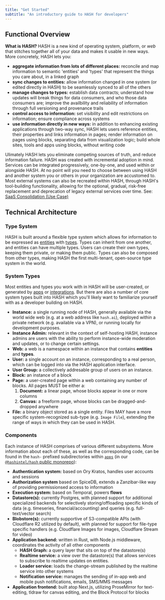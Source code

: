 ```yaml
---
title: "Get Started"
subtitle: "An introductory guide to HASH for developers"
---
```


## Functional Overview

**What is HASH?** HASH is a new kind of operating system, platform, or _web_ that stitches together all of your data and makes it usable in new ways. More concretely, HASH lets you:

- **aggregate information from lots of different places:** reconcile and map information to semantic 'entities' and 'types' that represent the things you care about, in a linked graph
- **sync changes to entities:** allow information changed in one system (or edited directly in HASH) to be seamlessly synced to all of the others
- **manage changes to types:** establish data contracts; understand how updates will break things for data consumers, and who those data consumers are; improve the availbility and reliability of information through full versioning and provenance trails
- **control access to information:** set visibility and edit restrictions on information; ensure compliance across systems
- **use information directly in new ways:** in addition to enhancing existing applications through two-way sync, HASH lets users reference entities, their properties and links information in pages; render information on pages using blocks, separating data from visualization logic; build whole sites, tools and apps using blocks, without writing code

Ulimately HASH lets you eliminate competing sources of truth, and reduce information failure. HASH was created with incremental adoption in mind. Services can be integrated progressively, one-by-one, and used within or alongside HASH. At no point will you need to choose between using HASH and another system you or others in your organization are accustomed to. Most external systems can also be recreated within HASH, through HASH's tool-building functionality, allowing for the optional, gradual, risk-free replacement and deprecation of legacy external services over time. See: [SaaS Consolidation (Use Case)](https://hash.dev/docs/get-started/use-cases#saas-consolidation)

## Technical Architecture

### Type System

HASH is built around a flexible type system which allows for information to be expressed as [entities](https://hash.dev/docs/entities) with [types](https://hash.dev/docs/types). Types can inherit from one another, and entities can have multiple types. Users can create their own types, keeping them private, or making them public. Types can also be composed from other types, making HASH the first multi-tenant, open-source type system in the world.

### System Types

Most entities and types you work with in HASH will be user-created, or generated by [apps](https://hash.dev/docs/apps) or [integrations](https://hash.dev/docs/integrations). But there are also a number of core system types built into HASH which you'll likely want to familiarize yourself with as a developer building on HASH.

- **Instance:** a single running node of HASH, generally available via the world wide web (e.g. at a web address like `hash.ai`), deployed within a private network (e.g. available via a VPN), or running locally for development purposes.
- **Instance Admin:** relevant in the context of self-hosting HASH, instance admins are users with the ability to perform instance-wide moderation and updates, or to change certain settings.
- **Web:** a web is a namespace within an instance that contains **entities** and **types**.
- **User:** a single account on an instance, corresponding to a real person, which can be logged into via the HASH application interface.
- **User Group:** a collectively addresable group of users on an instance.
- **Block:** an instance of a block
- **Page:** a user-created page within a web containing any number of blocks. All pages MUST be either a:
  1. **Document:** a linear page, whose blocks appear in one or more columns
  1. **Canvas:** a freeform page, whose blocks can be dragged-and-dropped anywhere
- **File:** a binary object stored as a single entity. Files MAY have a more specific system-recognized sub-type (e.g. `Image File`), extending the range of ways in which they can be used in HASH.

### Components

Each instance of HASH comprises of various different subsystems. More information about each of these, as well as the corresponding code, can be found in the `hash-` prefixed subdirectories within [`apps`](https://github.com/hashintel/hash/tree/main/apps) (in our [`@hashintel/hash` public monorepo](https://github.com/hashintel)):

- **Authentication system:** based on Ory Kratos, handles user accounts and sessions
- **Authorization system** based on SpiceDB, extends a Zanzibar-like way of providing permissionsed access to information
- **Execution system:** based on Temporal, powers **flows**
- **Datastore(s):** currently Postgres, with planned support for additional specialized backends for selectively storing/offloading specific kinds of data (e.g. timeseries, financial/accounting) and queries (e.g. full-text/vector search)
- **Blobstore(s):** currently supportive of S3-compatible APIs (with Cloudflare R2 utilized by default), with planned for support for file-type specific handlers (e.g. Cloudflare Images for images, Cloudflare Stream for video)
- **Application backend:** written in Rust, with Node.js middleware, coordinates the activity of all other components
  - **HASH Graph:** a query layer that sits on top of the datastore(s)
  - **Realtime service:** a view over the datastore(s) that allows services to subscribe to realtime updates on entities.
  - **Loader service:** loads the change-stream published by the realtime service into other systems
  - **Notification service:** manages the sending of in-app web and mobile push notifications, emails, SMS/MMS messages
- **Application frontend:** built atop Next.js, utilizing ProseMirror for text-editing, tldraw for canvas editing, and the Block Protocol for blocks
